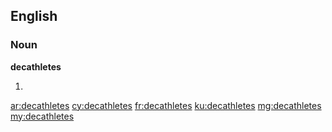 ==English==

===Noun===
'''decathletes'''

# {{plural of|decathlete}}

[[ar:decathletes]]
[[cy:decathletes]]
[[fr:decathletes]]
[[ku:decathletes]]
[[mg:decathletes]]
[[my:decathletes]]